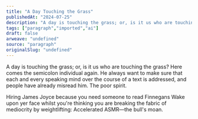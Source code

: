 ```yaml
---
title: "A Day Touching the Grass"
publishedAt: "2024-07-25"
description: "A day is touching the grass; or, is it us who are touching the grass? Here comes the semicolon individual again. He always want to make sure that eac......"
tags: ["paragraph","imported","ai"]
draft: false
arweave: "undefined"
source: "paragraph"
originalSlug: "undefined"
---
```


A day is touching the grass; or, is it us who are touching the grass? Here comes the semicolon individual again. He always want to make sure that each and every speaking mind over the course of a text is addressed, and people have already misread him. The poor spirit.

Hiring James Joyce because you need someone to read Finnegans Wake upon yer face whilst you're thinking you are breaking the fabric of mediocrity by weightlifting: Accelerated ASMR—the bull's moan.